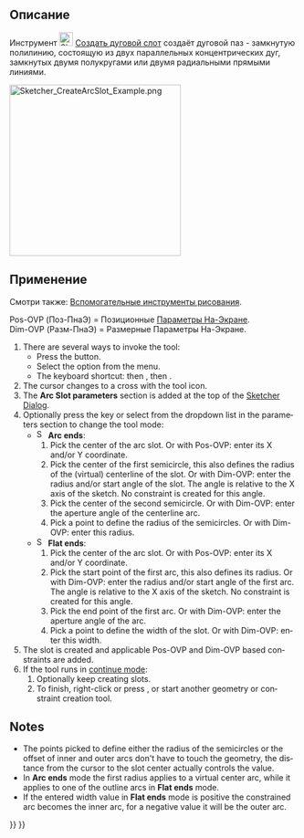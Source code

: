 <languages/>

{{Docnav/ru
|[[Sketcher_CreateSlot/ru|Паз]]
|[[Sketcher_CreateBSpline/ru|B-сплайн по контрольным точкам]]
|[[Sketcher_Workbench/ru|Скетчер]]
|IconL=Sketcher_CreateSlot.svg
|IconR=Sketcher_CreateBSpline.svg
|IconC=Workbench_Sketcher.svg
}}

{{GuiCommand/ru
|Name=Sketcher CreateArcSlot
|Name/ru=Скетчер создать дуговой слот (Паз по дуге)
|MenuLocation=Эскиз → Геометрия эскиза → Создать дуговой слот
|Workbenches=[[Sketcher_Workbench/ru|Скетчер]]
|Shortcut={{KEY|G}} {{KEY|S}} {{KEY|2}}
|Version=1.0
|SeeAlso=[[Sketcher_CreateSlot/ru|Скетчер Создать паз]]
}}

<span id="Description"></span>
== Описание ==

Инструмент [[Image:Sketcher_CreateArcSlot.svg|24px]] [[Sketcher_CreateArcSlot/ru|Создать дуговой слот]] создаёт дуговой паз - замкнутую полилинию, состоящую из двух параллельных концентрических дуг, замкнутых двумя полукругами или двумя радиальными прямыми линиями.

[[Image:Sketcher_CreateArcSlot_Example.png|300px]]
{{Caption|Дуговой паз с дуговыми торцами (слева) и плоскими торцами (справа)}}

<span id="Usage"></span>
== Применение ==

Смотри также: [[Sketcher_Workbench/ru#Drawing_aids|Вспомогательные инструменты рисования]].

Pos-OVP (Поз-ПнаЭ) = Позиционные [[Sketcher_Preferences/ru#General|Параметры На-Экране]].<br>
Dim-OVP (Разм-ПнаЭ) = Размерные Параметры На-Экране.

<div lang="en" dir="ltr" class="mw-content-ltr">
# There are several ways to invoke the tool:
#* Press the {{Button|[[Image:Sketcher_CreateArcSlot.svg|16px]] [[Sketcher_CreateArcSlot|Create arc slot]]}} button.
#* Select the {{MenuCommand|Sketcher → Sketcher geometries → [[Image:Sketcher_CreateArcSlot.svg|16px]] Create arc slot}} option from the menu.
#* The keyboard shortcut: {{KEY|G}} then {{KEY|S}}, then {{KEY|2}}.
# The cursor changes to a cross with the tool icon.
# The '''Arc Slot parameters''' section is added at the top of the [[Sketcher_Dialog|Sketcher Dialog]].
# Optionally press the {{KEY|M}} key or select from the dropdown list in the parameters section to change the tool mode:
#* [[Image:Sketcher_CreateArcSlot.svg|16px]] '''Arc ends''':
#*# Pick the center of the arc slot. Or with Pos-OVP: enter its X and/or Y coordinate.
#*# Pick the center of the first semicircle, this also defines the radius of the (virtual) centerline of the slot. Or with Dim-OVP: enter the radius and/or start angle of the slot. The angle is relative to the X axis of the sketch. No constraint is created for this angle.
#*# Pick the center of the second semicircle. Or with Dim-OVP: enter the aperture angle of the centerline arc.
#*# Pick a point to define the radius of the semicircles. Or with Dim-OVP: enter this radius.
#* [[Image:Sketcher_CreateRectangleSlot.svg|16px]] '''Flat ends''':
#*# Pick the center of the arc slot. Or with Pos-OVP: enter its X and/or Y coordinate.
#*# Pick the start point of the first arc, this also defines its radius. Or with Dim-OVP: enter the radius and/or start angle of the first arc. The angle is relative to the X axis of the sketch. No constraint is created for this angle.
#*# Pick the end point of the first arc. Or with Dim-OVP: enter the aperture angle of the arc.
#*# Pick a point to define the width of the slot. Or with Dim-OVP: enter this width.
# The slot is created and applicable Pos-OVP and Dim-OVP based constraints are added.
# If the tool runs in [[Sketcher_Workbench#Continue_modes|continue mode]]:
## Optionally keep creating slots.
## To finish, right-click or press {{KEY|Esc}}, or start another geometry or constraint creation tool.
</div>

<div lang="en" dir="ltr" class="mw-content-ltr">
==Notes==
</div>

<div lang="en" dir="ltr" class="mw-content-ltr">
* The points picked to define either the radius of the semicircles or the offset of inner and outer arcs don't have to touch the geometry, the distance from the cursor to the slot center actually controls the value.
* In '''Arc ends''' mode the first radius applies to a virtual center arc, while it applies to one of the outline arcs in '''Flat ends''' mode.
* If the entered width value in '''Flat ends''' mode is positive the constrained arc becomes the inner arc, for a negative value it will be the outer arc.
</div>


{{Docnav/ru
|[[Sketcher_CreateSlot/ru|Паз]]
|[[Sketcher_CreateBSpline/ru|B-сплайн по контрольным точкам]]
|[[Sketcher_Workbench/ru|Скетчер]]
|IconL=Sketcher_CreateSlot.svg
|IconR=Sketcher_CreateBSpline.svg
|IconC=Workbench_Sketcher.svg
}}

{{Sketcher_Tools_navi{{#translation:}}}}
{{Userdocnavi{{#translation:}}}}